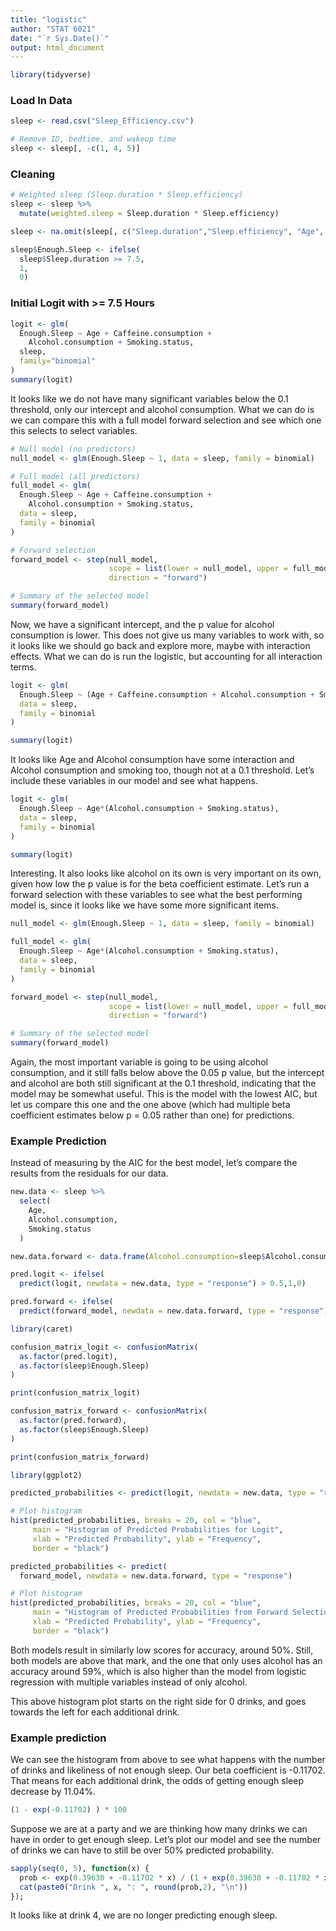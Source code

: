 ---
title: "logistic"
author: "STAT 6021"
date: "`r Sys.Date()`"
output: html_document
---

```{r setup, include=FALSE}
library(tidyverse)
```



### Load In Data

```{r}
sleep <- read.csv("Sleep_Efficiency.csv")

# Remove ID, bedtime, and wakeup time
sleep <- sleep[, -c(1, 4, 5)]
```

### Cleaning 
```{r}
# Weighted sleep (Sleep.duration * Sleep.efficiency)
sleep <- sleep %>% 
  mutate(weighted.sleep = Sleep.duration * Sleep.efficiency)

sleep <- na.omit(sleep[, c("Sleep.duration","Sleep.efficiency", "Age", "Caffeine.consumption", "Alcohol.consumption", "Smoking.status")])

sleep$Enough.Sleep <- ifelse(
  sleep$Sleep.duration >= 7.5, 
  1, 
  0)

```


### Initial Logit with >= 7.5 Hours
```{r}
logit <- glm(
  Enough.Sleep ~ Age + Caffeine.consumption + 
    Alcohol.consumption + Smoking.status, 
  sleep,
  family="binomial"
)
summary(logit)
```
It looks like we do not have many significant variables below the 0.1 threshold, only our intercept and alcohol consumption. What we can do is we can compare this with a full model forward selection and see which one this selects to select variables.

```{r}
# Null model (no predictors)
null_model <- glm(Enough.Sleep ~ 1, data = sleep, family = binomial)

# Full model (all predictors)
full_model <- glm(
  Enough.Sleep ~ Age + Caffeine.consumption + 
    Alcohol.consumption + Smoking.status, 
  data = sleep,
  family = binomial
)

# Forward selection
forward_model <- step(null_model, 
                      scope = list(lower = null_model, upper = full_model), 
                      direction = "forward")

# Summary of the selected model
summary(forward_model)

```
Now, we have a significant intercept, and the p value for alcohol consumption is lower. This does not give us many variables to work with, so it looks like we should go back and explore more, maybe with interaction effects. What we can do is run the logistic, but accounting for all interaction terms.

```{r}
logit <- glm(
  Enough.Sleep ~ (Age + Caffeine.consumption + Alcohol.consumption + Smoking.status)^2, 
  data = sleep,
  family = binomial
)

summary(logit)

```
It looks like Age and Alcohol consumption have some interaction and Alcohol consumption and smoking too, though not at a 0.1 threshold. Let's include these variables in our model and see what happens.

```{r}
logit <- glm(
  Enough.Sleep ~ Age*(Alcohol.consumption + Smoking.status), 
  data = sleep,
  family = binomial
)

summary(logit)
```
Interesting. It also looks like alcohol on its own is very important on its own, given how low the p value is for the beta coefficient estimate. Let's run a forward selection with these variables to see what the best performing model is, since it looks like we have some more significant items.

```{r}
null_model <- glm(Enough.Sleep ~ 1, data = sleep, family = binomial)

full_model <- glm(
  Enough.Sleep ~ Age*(Alcohol.consumption + Smoking.status), 
  data = sleep,
  family = binomial
)

forward_model <- step(null_model, 
                      scope = list(lower = null_model, upper = full_model), 
                      direction = "forward")

# Summary of the selected model
summary(forward_model)
```

Again, the most important variable is going to be using alcohol consumption, and it still falls below above the 0.05 p value, but the intercept and alcohol are both still significant at the 0.1 threshold, indicating that the model may be somewhat useful. This is the model with the lowest AIC, but let us compare this one and the one above (which had multiple beta coefficient estimates below p = 0.05 rather than one) for predictions.

### Example Prediction

Instead of measuring by the AIC for the best model, let's compare the results from the residuals for our data.
```{r}
new.data <- sleep %>% 
  select(
    Age,
    Alcohol.consumption,
    Smoking.status
  )

new.data.forward <- data.frame(Alcohol.consumption=sleep$Alcohol.consumption)

pred.logit <- ifelse(
  predict(logit, newdata = new.data, type = "response") > 0.5,1,0)

pred.forward <- ifelse(
  predict(forward_model, newdata = new.data.forward, type = "response") > 0.5,1,0)
```

```{r}
library(caret)

confusion_matrix_logit <- confusionMatrix(
  as.factor(pred.logit), 
  as.factor(sleep$Enough.Sleep)
)

print(confusion_matrix_logit)
```

```{r}
confusion_matrix_forward <- confusionMatrix(
  as.factor(pred.forward), 
  as.factor(sleep$Enough.Sleep)
)

print(confusion_matrix_forward)
```

```{r}
library(ggplot2)

predicted_probabilities <- predict(logit, newdata = new.data, type = "response")

# Plot histogram
hist(predicted_probabilities, breaks = 20, col = "blue", 
     main = "Histogram of Predicted Probabilities for Logit",
     xlab = "Predicted Probability", ylab = "Frequency",
     border = "black")
```

```{r}
predicted_probabilities <- predict(
  forward_model, newdata = new.data.forward, type = "response")

# Plot histogram
hist(predicted_probabilities, breaks = 20, col = "blue", 
     main = "Histogram of Predicted Probabilities from Forward Selection Model",
     xlab = "Predicted Probability", ylab = "Frequency",
     border = "black")
```

Both models result in similarly low scores for accuracy, around 50%. Still, both models are above that mark, and the one that only uses alcohol has an accuracy around 59%, which is also higher than the model from logistic regression with multiple variables instead of only alcohol.

This above histogram plot starts on the right side for 0 drinks, and goes towards the left for each additional drink.


### Example prediction

We can see the histogram from above to see what happens with the number of drinks and likeliness of not enough sleep. Our beta coefficient is -0.11702. That means for each additional drink, the odds of getting enough sleep decrease by 11.04%.

```{r}
(1 - exp(-0.11702) ) * 100
```
Suppose we are at a party and we are thinking how many drinks we can have in order to get enough sleep. Let's plot our model and see the number of drinks we can have to still be over 50% predicted probability.

```{r}
sapply(seq(0, 5), function(x) {
  prob <- exp(0.39630 + -0.11702 * x) / (1 + exp(0.39630 + -0.11702 * x))
  cat(paste0("Drink ", x, ": ", round(prob,2), "\n"))
});
```
It looks like at drink 4, we are no longer predicting enough sleep.


